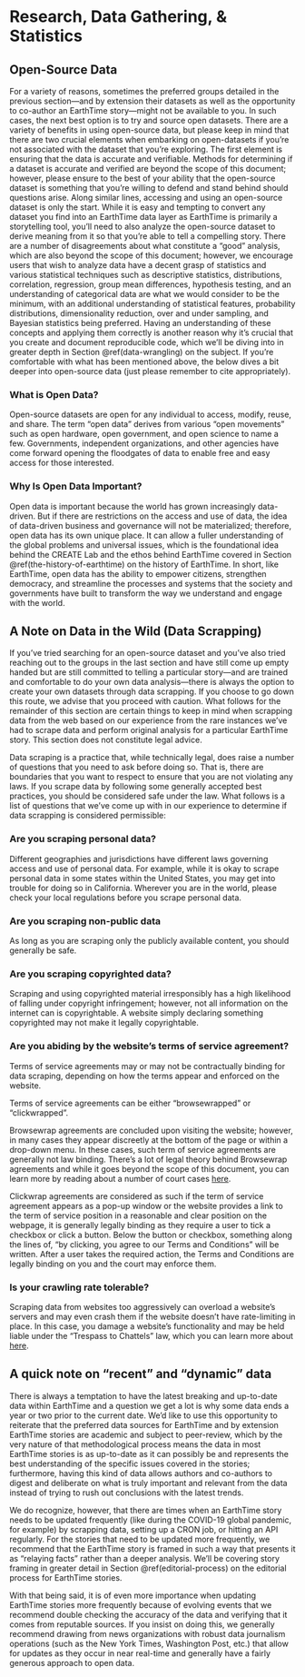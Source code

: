 # Research, Data Gathering, & Statistics

## Open-Source Data

For a variety of reasons, sometimes the preferred groups detailed in the previous section—and by extension their datasets as well as the opportunity to co-author an EarthTime story—might not be available to you. In such cases, the next best option is to try and source open datasets. There are a variety of benefits in using open-source data, but please keep in mind that there are two crucial elements when embarking on open-datasets if you’re not associated with the dataset that you’re exploring. The first element is ensuring that the data is accurate and verifiable. Methods for determining if a dataset is accurate and verified are beyond the scope of this document; however, please ensure to the best of your ability that the open-source dataset is something that you’re willing to defend and stand behind should questions arise. Along similar lines, accessing and using an open-source dataset is only the start. While it is easy and tempting to convert any dataset you find into an EarthTime data layer as EarthTime is primarily a storytelling tool, you’ll need to also analyze the open-source dataset to derive meaning from it so that you’re able to tell a compelling story. There are a number of disagreements about what constitute a “good” analysis, which are also beyond the scope of this document; however, we encourage users that wish to analyze data have a decent grasp of statistics and various statistical techniques such as descriptive statistics, distributions, correlation, regression, group mean differences, hypothesis testing, and an understanding of categorical data are what we would consider to be the minimum, with an additional understanding of statistical features, probability distributions, dimensionality reduction, over and under sampling, and Bayesian statistics being preferred. Having an understanding of these concepts and applying them correctly is another reason why it’s crucial that you create and document reproducible code, which we’ll be diving into in greater depth in Section \@ref(data-wrangling) on the subject. If you’re comfortable with what has been mentioned above, the below dives a bit deeper into open-source data (just please remember to cite appropriately).

### What is Open Data? {-}

Open-source datasets are open for any individual to access, modify, reuse, and share. The term “open data” derives from various “open movements” such as open hardware, open government, and open science to name a few. Governments, independent organizations, and other agencies have come forward opening the floodgates of data to enable free and easy access for those interested.

### Why Is Open Data Important? {-}

Open data is important because the world has grown increasingly data-driven. But if there are restrictions on the access and use of data, the idea of data-driven business and governance will not be materialized; therefore, open data has its own unique place. It can allow a fuller understanding of the global problems and universal issues, which is the foundational idea behind the CREATE Lab and the ethos behind EarthTime covered in Section \@ref(the-history-of-earthtime) on the history of EarthTime. In short, like EarthTime, open data has the ability to empower citizens, strengthen democracy, and streamline the processes and systems that the society and governments have built to transform the way we understand and engage with the world.

## A Note on Data in the Wild (Data Scrapping)

If you’ve tried searching for an open-source dataset and you’ve also tried reaching out to the groups in the last section and have still come up empty handed but are still committed to telling a particular story—and are trained and comfortable to do your own data analysis—there is always the option to create your own datasets through data scrapping. If you choose to go down this route, we advise that you proceed with caution. What follows for the remainder of this section are certain things to keep in mind when scrapping data from the web based on our experience from the rare instances we’ve had to scrape data and perform original analysis for a particular EarthTime story. This section does not constitute legal advice.

Data scraping is a practice that, while technically legal, does raise a number of questions that you need to ask before doing so. That is, there are boundaries that you want to respect to ensure that you are not violating any laws. If you scrape data by following some generally accepted best practices, you should be considered safe under the law. What follows is a list of questions that we’ve come up with in our experience to determine if data scrapping is considered permissible:

### Are you scraping personal data? {-}

Different geographies and jurisdictions have different laws governing access and use of personal data. For example, while it is okay to scrape personal data in some states within the United States, you may get into trouble for doing so in California. Wherever you are in the world, please check your local regulations before you scrape personal data.

### Are you scraping non-public data {-}

As long as you are scraping only the publicly available content, you should generally be safe.

### Are you scraping copyrighted data? {-}

Scraping and using copyrighted material irresponsibly has a high likelihood of falling under copyright infringement; however, not all information on the internet can is copyrightable. A website simply declaring something copyrighted may not make it legally copyrightable. 

### Are you abiding by the website’s terms of service agreement? {-}

Terms of service agreements may or may not be contractually binding for data scraping, depending on how the terms appear and enforced on the website.

Terms of service agreements can be either “browsewrapped” or “clickwrapped”. 

Browsewrap agreements are concluded upon visiting the website; however, in many cases they appear discreetly at the bottom of the page or within a drop-down menu. In these cases, such term of service agreements are generally not law binding. There’s a lot of legal theory behind Browsewrap agreements and while it goes beyond the scope of this document, you can learn more by reading about a number of court cases [here](https://en.wikipedia.org/wiki/Browse_wrap).

Clickwrap agreements are considered as such if the term of service agreement appears as a pop-up window or the website provides a link to the term of service position in a reasonable and clear position on the webpage, it is generally legally binding as they require a user to tick a checkbox or click a button. Below the button or checkbox, something along the lines of, “by clicking, you agree to our Terms and Conditions” will be written. After a user takes the required action, the Terms and Conditions are legally binding on you and the court may enforce them.

### Is your crawling rate tolerable? {-}

Scraping data from websites too aggressively can overload a website’s servers and may even crash them if the website doesn’t have rate-limiting in place. In this case, you damage a website’s functionality and may be held liable under the “Trespass to Chattels” law, which you can learn more about [here](https://ilt.eff.org/Trespass_to_Chattels.html).

## A quick note on “recent” and “dynamic” data

There is always a temptation to have the latest breaking and up-to-date data within EarthTime and a question we get a lot is why some data ends a year or two prior to the current date. We’d like to use this opportunity to reiterate that the preferred data sources for EarthTime and by extension EarthTime stories are academic and subject to peer-review, which by the very nature of that methodological process means the data in most EarthTime stories is as up-to-date as it can possibly be and represents the best understanding of the specific issues covered in the stories; furthermore, having this kind of data allows authors and co-authors to digest and deliberate on what is truly important and relevant from the data instead of trying to rush out conclusions with the latest trends.

We do recognize, however, that there are times when an EarthTime story needs to be updated frequently (like during the COVID-19 global pandemic, for example) by scrapping data, setting up a CRON job, or hitting an API regularly.  For the stories that need to be updated more frequently, we recommend that the EarthTime story is framed in such a way that presents it as “relaying facts” rather than a deeper analysis. We’ll be covering story framing in greater detail in Section \@ref(editorial-process) on the editorial process for EarthTime stories.

With that being said, it is of even more importance when updating EarthTime stories more frequently because of evolving events that we recommend double checking the accuracy of the data and verifying that it comes from reputable sources. If you insist on doing this, we generally recommend drawing from news organizations with robust data journalism operations (such as the New York Times, Washington Post, etc.) that allow for updates as they occur in near real-time and generally have a fairly generous approach to open data. 